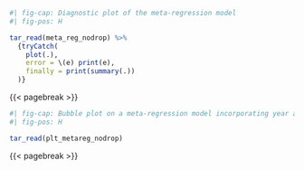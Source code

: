 ```r
#| fig-cap: Diagnostic plot of the meta-regression model
#| fig-pos: H

tar_read(meta_reg_nodrop) %>%
  {tryCatch(
    plot(.),
    error = \(e) print(e),
    finally = print(summary(.))
  )}

```

{{< pagebreak >}}

\KOMAoptions{paper=landscape,pagesize}
\recalctypearea

```r
#| fig-cap: Bubble plot on a meta-regression model incorporating year and diagnostic criteria as covariates in determining the prevalence of depression
#| fig-pos: H

tar_read(plt_metareg_nodrop)

```

{{< pagebreak >}}

\KOMAoptions{paper=portrait,pagesize}
\recalctypearea

